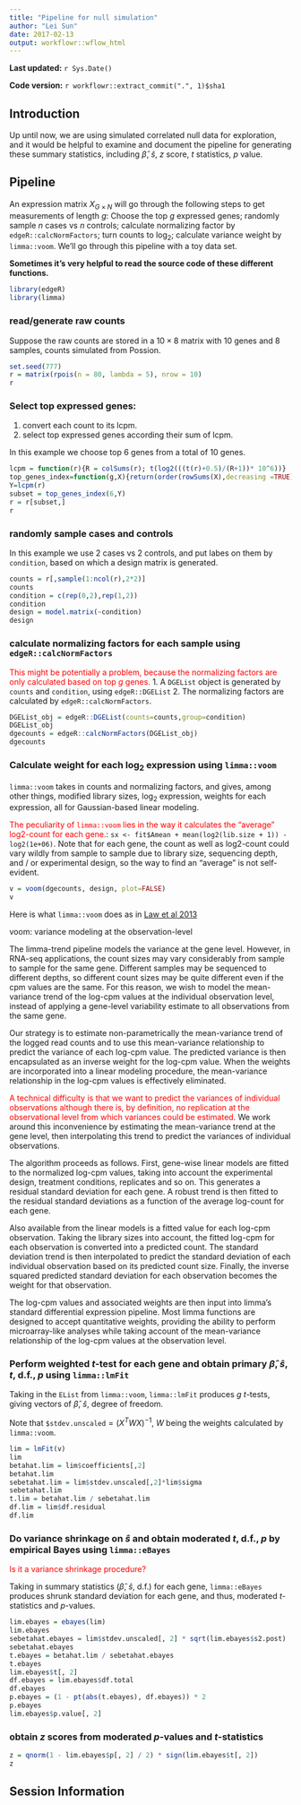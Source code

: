 ```yaml
---
title: "Pipeline for null simulation"
author: "Lei Sun"
date: 2017-02-13
output: workflowr::wflow_html
---
```



**Last updated:** `r Sys.Date()`

**Code version:** `r workflowr::extract_commit(".", 1)$sha1`

## Introduction

Up until now, we are using simulated correlated null data for exploration, and it would be helpful to examine and document the pipeline for generating these summary statistics, including $\hat\beta$, $\hat s$, $z$ score, $t$ statistics, $p$ value.

## Pipeline

An expression matrix $X_{G \times N}$ will go through the following steps to get measurements of length $g$: Choose the top $g$ expressed genes; randomly sample $n$ cases vs $n$ controls; calculate normalizing factor by `edgeR::calcNormFactors`; turn counts to $\log_2$; calculate variance weight by `limma::voom`.  We'll go through this pipeline with a toy data set.

**Sometimes it's very helpful to read the source code of these different functions.**

```r
library(edgeR)
library(limma)
```

### read/generate raw counts
Suppose the raw counts are stored in a $10 \times 8$ matrix with $10$ genes and $8$ samples, counts simulated from Possion.

```r
set.seed(777)
r = matrix(rpois(n = 80, lambda = 5), nrow = 10)
r
```

### Select top expressed genes:
1. convert each count to its lcpm.
2. select top expressed genes according their sum of lcpm.

In this example we choose top $6$ genes from a total of $10$ genes.

```r
lcpm = function(r){R = colSums(r); t(log2(((t(r)+0.5)/(R+1))* 10^6))}
top_genes_index=function(g,X){return(order(rowSums(X),decreasing =TRUE)[1:g])}
Y=lcpm(r)
subset = top_genes_index(6,Y)
r = r[subset,]
r
```

### randomly sample cases and controls
In this example we use 2 cases vs 2 controls, and put labes on them by `condition`, based on which a design matrix is generated.

```r
counts = r[,sample(1:ncol(r),2*2)]
counts
condition = c(rep(0,2),rep(1,2))
condition
design = model.matrix(~condition)
design
```

### calculate normalizing factors for each sample using `edgeR::calcNormFactors`
<span style="color:red">This might be potentially a problem, because the normalizing factors are only calculated based on top $g$ genes.</span>
1. A `DGEList` object is generated by `counts` and `condition`, using `edgeR::DGEList`
2. The normalizing factors are calculated by `edgeR::calcNormFactors`.

```r
DGEList_obj = edgeR::DGEList(counts=counts,group=condition)
DGEList_obj
dgecounts = edgeR::calcNormFactors(DGEList_obj)
dgecounts
```

### Calculate weight for each $\log_2$ expression using `limma::voom`
`limma::voom` takes in counts and normalizing factors, and gives, among other things, modified library sizes, $\log_2$ expression, weights for each expression, all for Gaussian-based linear modeling.

<span style="color:red">The peculiarity of `limma::voom` lies in the way it calculates the "average" log2-count for each gene.</span>: `sx <- fit$Amean + mean(log2(lib.size + 1)) - log2(1e+06)`.  Note that for each gene, the count as well as log2-count could vary wildly from sample to sample due to library size, sequencing depth, and / or experimental design, so the way to find an "average" is not self-evident.

```r
v = voom(dgecounts, design, plot=FALSE)
v
```

Here is what `limma::voom` does as in [Law et al 2013](https://genomebiology.biomedcentral.com/articles/10.1186/gb-2014-15-2-r29)

voom: variance modeling at the observation-level

The limma-trend pipeline models the variance at the gene level. However, in RNA-seq applications, the count sizes may vary considerably from sample to sample for the same gene. Different samples may be sequenced to different depths, so different count sizes may be quite different even if the cpm values are the same. For this reason, we wish to model the mean-variance trend of the log-cpm values at the individual observation level, instead of applying a gene-level variability estimate to all observations from the same gene.

Our strategy is to estimate non-parametrically the mean-variance trend of the logged read counts and to use this mean-variance relationship to predict the variance of each log-cpm value. The predicted variance is then encapsulated as an inverse weight for the log-cpm value. When the weights are incorporated into a linear modeling procedure, the mean-variance relationship in the log-cpm values is effectively eliminated.

<span style="color:red">A technical difficulty is that we want to predict the variances of individual observations although there is, by definition, no replication at the observational level from which variances could be estimated.</span>  We work around this inconvenience by estimating the mean-variance trend at the gene level, then interpolating this trend to predict the variances of individual observations.

The algorithm proceeds as follows. First, gene-wise linear models are fitted to the normalized log-cpm values, taking into account the experimental design, treatment conditions, replicates and so on. This generates a residual standard deviation for each gene. A robust trend is then fitted to the residual standard deviations as a function of the average log-count for each gene.

Also available from the linear models is a fitted value for each log-cpm observation. Taking the library sizes into account, the fitted log-cpm for each observation is converted into a predicted count. The standard deviation trend is then interpolated to predict the standard deviation of each individual observation based on its predicted count size. Finally, the inverse squared predicted standard deviation for each observation becomes the weight for that observation.

The log-cpm values and associated weights are then input into limma’s standard differential expression pipeline. Most limma functions are designed to accept quantitative weights, providing the ability to perform microarray-like analyses while taking account of the mean-variance relationship of the log-cpm values at the observation level.

### Perform weighted $t$-test for each gene and obtain primary $\hat\beta$, $\hat s$, $t$, d.f., $p$ using `limma::lmFit`

Taking in the `EList` from `limma::voom`, `limma::lmFit` produces $g$ $t$-tests, giving vectors of $\hat\beta$, $\hat s$, degree of freedom.

Note that `$stdev.unscaled`$= (X^TWX)^{-1}$, $W$ being the weights calculated by `limma::voom`.

```r
lim = lmFit(v)
lim
betahat.lim = lim$coefficients[,2]
betahat.lim
sebetahat.lim = lim$stdev.unscaled[,2]*lim$sigma
sebetahat.lim
t.lim = betahat.lim / sebetahat.lim
df.lim = lim$df.residual
df.lim
```

### Do variance shrinkage on $\hat s$ and obtain moderated $t$, d.f., $p$ by empirical Bayes using `limma::eBayes`

<span style="color:red">Is it a variance shrinkage procedure?</span>

Taking in summary statistics ($\hat \beta$, $\hat s$, d.f.) for each gene, `limma::eBayes` produces shrunk standard deviation for each gene, and thus, moderated $t$-statistics and $p$-values.

```r
lim.ebayes = ebayes(lim)
lim.ebayes
sebetahat.ebayes = lim$stdev.unscaled[, 2] * sqrt(lim.ebayes$s2.post)
sebetahat.ebayes
t.ebayes = betahat.lim / sebetahat.ebayes
t.ebayes
lim.ebayes$t[, 2]
df.ebayes = lim.ebayes$df.total
df.ebayes
p.ebayes = (1 - pt(abs(t.ebayes), df.ebayes)) * 2
p.ebayes
lim.ebayes$p.value[, 2]
```

### obtain $z$ scores from moderated $p$-values and $t$-statistics

```r
z = qnorm(1 - lim.ebayes$p[, 2] / 2) * sign(lim.ebayes$t[, 2])
z
```


## Session Information

